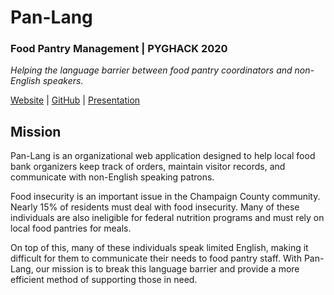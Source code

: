 # Pan-Lang

### Food Pantry Management | PYGHACK 2020

_Helping the language barrier between food pantry coordinators and non-English speakers._

[Website](https://pan-lang.github.io/) | [GitHub](https://github.com/Pan-Lang) | [Presentation](https://docs.google.com/presentation/d/1BskgBVUJJq3V2_l6RNG8l6JUNEMbv-VqNmrUE4GW1QA/edit?usp=sharing)

## Mission

Pan-Lang is an organizational web application designed to help local food bank organizers keep track of orders, maintain visitor records, and communicate with non-English speaking patrons.

Food insecurity is an important issue in the Champaign County community. Nearly 15% of residents must deal with food insecurity. Many of these individuals are also ineligible for federal nutrition programs and must rely on local food pantries for meals.

On top of this, many of these individuals speak limited English, making it difficult for them to communicate their needs to food pantry staff. With Pan-Lang, our mission is to break this language barrier and provide a more efficient method of supporting those in need.
